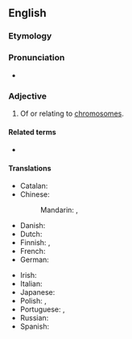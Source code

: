 ==English==

===Etymology===
{{suffix|chromosome|al|lang=en}}

===Pronunciation===
* {{rhymes|əʊməl|lang=en}}

===Adjective===
{{en-adj|-}}

# Of or relating to [[chromosome]]s.

====Related terms====
* {{l|en|chromosomally}}

====Translations====
{{trans-top|of, or relating to chromosomes}}
* Catalan: {{t|ca|cromosòmic}}
* Chinese:
*: Mandarin: {{t+|cmn|染色體|alt=染色體的|sc=Hani}}, {{t+|cmn|染色体|tr=rǎncètǐ de|alt=染色体的|sc=Hani}}
* Danish: {{t|da|kromosomal}}
* Dutch: {{t+|nl|chromosomaal}}
* Finnish: {{t|fi|kromosomaalinen}}, {{t+|fi|kromosomi|alt=kromosomi-}}
* French: {{t+|fr|chromosomique}}
* German: {{t|de|chromosomal}}
{{trans-mid}}
* Irish: {{t|ga|crómasómach}}
* Italian: {{t+|it|cromosomico}}
* Japanese: {{t+|ja|染色体|tr=せんしょくたいの, senshokutai no|alt=染色体の|sc=Jpan}}
* Polish: {{t|pl|chromosomowy}}, {{t|pl|chromosomalny}}
* Portuguese: {{t|pt|cromossomático}}, {{t|pt|cromossómico}}
* Russian: {{t+|ru|хромосо́мный}}
* Spanish: {{t+|es|cromosómico}}
{{trans-bottom}}